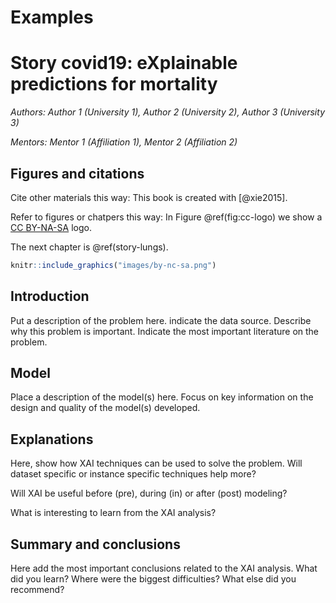 # Examples {-}

# Story covid19: eXplainable predictions for mortality {#story-covid19}

*Authors: Author 1 (University 1), Author 2 (University 2), Author 3 (University 3)*

*Mentors: Mentor 1 (Affiliation 1), Mentor 2 (Affiliation 2)*

## Figures and citations 

Cite other materials this way:
This book is created with [@xie2015].

Refer to figures or chatpers this way:
In Figure \@ref(fig:cc-logo) we show a [CC BY-NA-SA](https://creativecommons.org/licenses/by-nc-sa/2.0/) logo.

The next chapter is \@ref(story-lungs).

```r
knitr::include_graphics("images/by-nc-sa.png")
```



## Introduction 

Put a description of the problem here. indicate the data source. Describe why this problem is important. Indicate the most important literature on the problem.

## Model 

Place a description of the model(s) here. Focus on key information on the design and quality of the model(s) developed.

## Explanations

Here, show how XAI techniques can be used to solve the problem.
Will dataset specific or instance specific techniques help more?

Will XAI be useful before (pre), during (in) or after (post) modeling?

What is interesting to learn from the XAI analysis?


## Summary and conclusions 

Here add the most important conclusions related to the XAI analysis.
What did you learn? 
Where were the biggest difficulties?
What else did you recommend?

